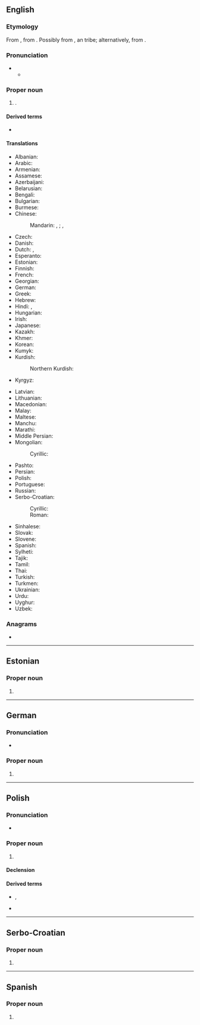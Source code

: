 {{also|kabul|Kábul}}
==English==
{{wikipedia}}

===Etymology===
From {{bor|en|fa|کابل|tr=kâbol}}, from {{der|en|ps|کابل|tr=kâbël}}. Possibly from {{m|en|Kambuja}}, an {{der|en|iir|-}} tribe; alternatively, from {{der|en|sa|कम्बुज}}.

===Pronunciation===
* {{IPA|en|/ˈkɑːbəl/}}
** {{audio|en|LL-Q1860 (eng)-Vealhurl-Kabul.wav|Audio (UK)}}

===Proper noun===
{{en-proper noun}}

# {{place|en|capital city|c/Afghanistan}}.

====Derived terms====
* {{l|en|Kabulese}}

====Translations====
{{trans-top|capital of Afghanistan}}
* Albanian: {{t|sq|Kabul|m}}
* Arabic: {{t|ar|كَابُل|f}}
* Armenian: {{t|hy|Քաբուլ}}
* Assamese: {{t|as|কাবুল}}
* Azerbaijani: {{t|az|Kabil}}
* Belarusian: {{t|be|Кабу́л|m}}
* Bengali: {{t+|bn|কাবুল}}
* Bulgarian: {{t|bg|Кабу́л|m}}
* Burmese: {{t|my|ကဘူးလ်}}
* Chinese:
*: Mandarin: {{t+|cmn|喀布爾|sc=Hani}}, {{t+|cmn|喀布尔|tr=Kābù'ěr|sc=Hani}}; {{t|cmn|哈布爾}}, {{t|cmn|哈布尔|tr=Hābù’ěr}} {{qualifier|historically}}
* Czech: {{t+|cs|Kábul|m}}
* Danish: {{t|da|Kabul}}
* Dutch: {{t+|nl|Kaboel|n}}, {{t+|nl|Kabul|n}}
* Esperanto: {{t+|eo|Kabulo}}
* Estonian: {{t+|et|Kabul}}
* Finnish: {{t+|fi|Kabul}}
* French: {{t+|fr|Kaboul}}
* Georgian: {{t+|ka|ქაბული}}
* German: {{t+|de|Kabul|n}}
* Greek: {{t+|el|Καμπούλ}}
* Hebrew: {{t|he|קאבול|tr=kabul|alt=קאבול \ קָבּוּל}}
* Hindi: {{t|hi|काबुल|m}}, {{t+|hi|काबूल|m}}
* Hungarian: {{t+|hu|Kabul}}
* Irish: {{t|ga|Cabúl|m}}
* Japanese: {{t|ja|カブール|tr=Kabūru}}
* Kazakh: {{t|kk|Кабул}}
* Khmer: {{t+|km|កាប៊ុល}}
* Korean: {{t+|ko|^카불}}
* Kumyk: {{t|kum|Къабул|tr=Qabul}}
* Kurdish:
*: Northern Kurdish: {{t+|kmr|Kabûl}}
* Kyrgyz: {{t|ky|Кабул}}
{{trans-mid}}
* Latvian: {{t|lv|Kabula|f}}
* Lithuanian: {{t|lt|Kabulas|m}}
* Macedonian: {{t|mk|Кабул|m}}
* Malay: {{t|ms|Kabul}}
* Maltese: {{t|mt|Kabul}}
* Manchu: {{t|mnc|ᡥᠠᠪᡠᠯ}}
* Marathi: {{t|mr|काबुल}}
* Middle Persian: {{t|pal|tr=kʾpwl|ts=kābul}}
* Mongolian:
*: Cyrillic: {{t|mn|Кабул}}
* Pashto: {{t+|ps|کابل|m|tr=kābǝ́l}}
* Persian: {{t+|fa|کابل|tr=kâbol}}
* Polish: {{t+|pl|Kabul|m}}
* Portuguese: {{t+|pt|Cabul|m}}
* Russian: {{t+|ru|Кабу́л|m}}
* Serbo-Croatian:
*: Cyrillic: {{t|sh|Кабул|m}}
*: Roman: {{t+|sh|Kabul|m}}
* Sinhalese: {{t|si|කාබුල්}}
* Slovak: {{t+|sk|Kábul|m}}
* Slovene: {{t|sl|Kabul|m}}
* Spanish: {{t+|es|Kabul|m}}
* Sylheti: {{t|syl|ꠇꠣꠛꠥꠟ}}
* Tajik: {{t+|tg|Кобул}}
* Tamil: {{t+|ta|காபூல்}}
* Thai: {{t|th|คาบูล}}
* Turkish: {{t|tr|Kâbil}}
* Turkmen: {{t|tk|Kabul}}
* Ukrainian: {{t|uk|Кабу́л|m}}
* Urdu: {{t|ur|کابل|m|tr=kābul}}
* Uyghur: {{t|ug|كابۇل}}
* Uzbek: {{t|uz|Kabul}}
{{trans-bottom}}

===Anagrams===
* {{anagrams|en|a=abklu|baulk}}

----

==Estonian==

===Proper noun===
{{head|et|proper noun}}

# {{place|et|capital city|c/Afghanistan|t1=Kabul}}

----

==German==
{{wikipedia|lang=de}}

===Pronunciation===
* {{audio|de|De-Kabul.ogg|Audio}}

===Proper noun===
{{de-proper noun|n}}

# {{place|de|capital city|c/Afghanistan|t1=Kabul}}

----

==Polish==

===Pronunciation===
* {{pl-IPA}}

===Proper noun===
{{head|pl|proper noun|g=m}}

# {{place|pl|capital city|c/Afghanistan|t1=Kabul}}

====Declension====
{{pl-decl-noun-sing|Kabul|Kabulu|Kabulowi|Kabul|Kabulem|Kabulu|Kabulu}}

====Derived terms====
* {{l|pl|kabulczyk|g=m}}, {{l|pl|kabulka|g=f}}
* {{l|pl|kabulski|pos=adj}}

----

==Serbo-Croatian==
{{wikipedia|lang=sh}}

===Proper noun===
{{sh-proper noun|g=m}}

# {{place|sh|capital city|c/Afghanistan|t1=Kabul}}

----

==Spanish==
{{wikipedia|lang=es}}

===Proper noun===
{{es-proper noun|m}}

# {{place|es|capital city|c/Afghanistan|t1=Kabul}}